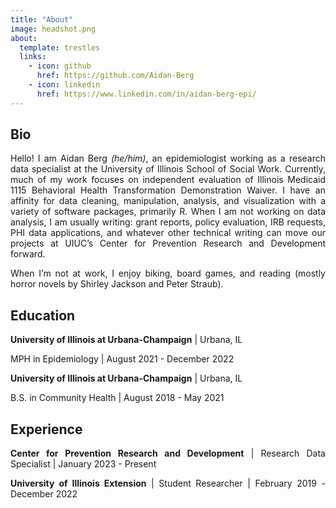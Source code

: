 ```yaml
---
title: "About"
image: headshot.png
about:
  template: trestles
  links:
    - icon: github
      href: https://github.com/Aidan-Berg
    - icon: linkedin
      href: https://www.linkedin.com/in/aidan-berg-epi/
---
```

<div style="text-align: justify">
## Bio

Hello! I am Aidan Berg *(he/him)*, an epidemiologist working as a research data specialist at the University of Illinois School of Social Work. Currently, much of my work focuses on independent evaluation of Illinois Medicaid 1115 Behavioral Health Transformation Demonstration Waiver. I have an affinity for data cleaning, manipulation, analysis, and visualization with a variety of software packages, primarily R. When I am not working on data analysis, I am usually writing: grant reports, policy evaluation, IRB requests, PHI data applications, and whatever other technical writing can move our projects at UIUC's Center for Prevention Research and Development forward.

When I'm not at work, I enjoy biking, board games, and reading (mostly horror novels by Shirley Jackson and Peter Straub).

## Education

**University of Illinois at Urbana-Champaign** \| Urbana, IL

MPH in Epidemiology \| August 2021 - December 2022

**University of Illinois at Urbana-Champaign** \| Urbana, IL

B.S. in Community Health \| August 2018 - May 2021

## Experience

**Center for Prevention Research and Development** \| Research Data Specialist \| January 2023 - Present

**University of Illinois Extension** \| Student Researcher \| February 2019 - December 2022
</div>